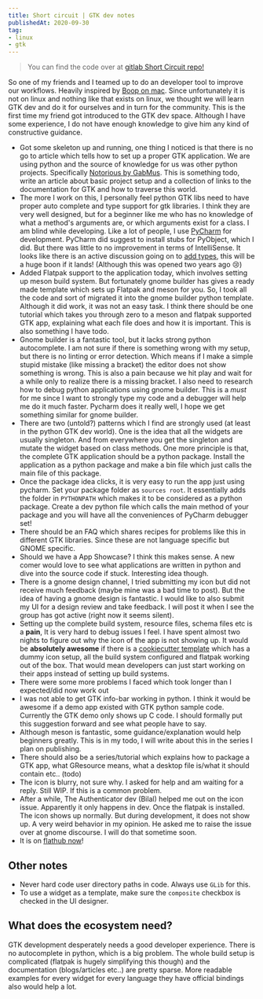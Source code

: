 ```yaml
---
title: Short circuit | GTK dev notes
publishedAt: 2020-09-30
tag:
- linux
- gtk
---
```


> You can find the code over at [gitlab Short Circuit repo!](https://gitlab.gnome.org/Bharatkalluri/short-circuit)

So one of my friends and I teamed up to do an developer tool to improve our workflows. Heavily inspired by [Boop on
mac](https://boop.okat.best/). Since unfortunately it is not on linux and nothing like that exists on linux, we thought
we will learn GTK dev and do it for ourselves and in turn for the community. This is the first time my friend got
introduced to the GTK dev space. Although I have some experience, I do not have enough knowledge to give him any kind of
constructive guidance.

- Got some skeleton up and running, one thing I noticed is that there is no go to article which tells how to set up a
proper GTK application. We are using python and the source of knowledge for us was other python projects. Specifically
[Notorious by GabMus](https://gitlab.gnome.org/GabMus/notorious/). This is something todo, write an article about
basic project setup and a collection of links to the documentation for GTK and how to traverse this world.
- The more I work on this, I personally feel python GTK libs need to have proper auto complete and type support for gtk
libraries. I think they are very well designed, but for a beginner like me who has no knowledge of what a method's
arguments are, or which arguments exist for a class. I am blind while developing. Like a lot of people, I use
[PyCharm](https://www.jetbrains.com/pycharm/) for development. PyCharm did suggest to install stubs for PyObject,
which I did. But there was little to no improvement in terms of IntelliSense. It looks like there is an active
discussion going on to [add types](https://gitlab.gnome.org/GNOME/pygobject/-/issues/159), this will be a huge boon if
it lands! (Although this was opened two years ago 😢)
- Added Flatpak support to the application today, which involves setting up meson build system. But fortunately gnome
builder has gives a ready made template which sets up Flatpak and meson for you. So, I took all the code and sort of
migrated it into the gnome builder python template. Although it did work, it was not an easy task. I think there
should be one tutorial which takes you through zero to a meson and flatpak supported GTK app, explaining what each
file does and how it is important. This is also something I have todo.
- Gnome builder is a fantastic tool, but it lacks strong python autocomplete. I am not sure if there is something wrong
with my setup, but there is no linting or error detection. Which means if I make a simple stupid mistake (like missing
a bracket) the editor does not show something is wrong. This is also a pain because we hit play and wait for a while
only to realize there is a missing bracket. I also need to research how to debug python applications using gnome
builder. This is a _must_ for me since I want to strongly type my code and a debugger will help me do it much faster.
Pycharm does it really well, I hope we get something similar for gnome builder.
- There are two (untold?) patterns which I find are strongly used (at least in the python GTK dev world). One is the
idea that all the widgets are usually singleton. And from everywhere you get the singleton and mutate the widget based
on class methods. One more principle is that, the complete GTK application should be a python package. Install the
application as a python package and make a bin file which just calls the main file of this package.
- Once the package idea clicks, it is very easy to run the app just using pycharm. Set your package folder as `sources
root`. It essentially adds the folder in `PYTHONPATH` which makes it to be considered as a python package. Create a
dev python file which calls the main method of your package and you will have all the conveniences of PyCharm debugger
set!
- There should be an FAQ which shares recipes for problems like this in different GTK libraries. Since these are not
language specific but GNOME specific.
- Should we have a App Showcase? I think this makes sense. A new comer would love to see what applications are written
in python and dive into the source code if stuck. Interesting idea though.
- There is a gnome design channel, I tried submitting my icon but did not receive much feedback (maybe mine was a bad
time to post). But the idea of having a gnome design is fantastic. I would like to also submit my UI for a design
review and take feedback. I will post it when I see the group has got active (right now it seems silent).
- Setting up the complete build system, resource files, schema files etc is a **pain**, It is very hard to debug issues
I feel. I have spent almost two nights to figure out why the icon of the app is not showing up. It would be
**absolutely awesome** if there is a [cookiecutter template](https://github.com/cookiecutter/cookiecutter) which has a
dummy icon setup, all the build system configured and flatpak working out of the box. That would mean developers can
just start working on their apps instead of setting up build systems.
- There were some more problems I faced which took longer than I expected/did now work out
- I was not able to get GTK info-bar working in python. I think it would be awesome if a demo app existed with GTK
python sample code. Currently the GTK demo only shows up C code. I should formally put this suggestion forward and
see what people have to say.
- Although meson is fantastic, some guidance/explanation would help beginners greatly. This is in my todo, I will
write about this in the series I plan on publishing.
- There should also be a series/tutorial which explains how to package a GTK app, what GResource means, what a desktop
file is/what it should contain etc.. (todo)
- The icon is blurry, not sure why. I asked for help and am waiting for a reply. Still WIP. If this is a common
problem.
- After a while, The Authenticator dev (Bilal) helped me out on the icon issue. Apparently it only happens in dev. Once
the flatpak is installed. The icon shows up normally. But during development, it does not show up. A very weird
behavior in my opinion. He asked me to raise the issue over at gnome discourse. I will do that sometime soon.
- It is on [flathub now](https://flathub.org/apps/details/in.bharatkalluri.shortcircuit)!


## Other notes
- Never hard code user directory paths in code. Always use `GLib` for this.
- To use a widget as a template, make sure the `composite` checkbox is checked in the UI designer.

## What does the ecosystem need?

GTK development desperately needs a good developer experience. There is no autocomplete in python, which is a big problem. The whole
build setup is complicated (flatpak is hugely simplifying this though) and the documentation (blogs/articles etc..) are pretty sparse.
More readable examples for every widget for every language they have official bindings also would help a lot. 